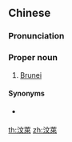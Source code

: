 {{also|汶莱}}
==Chinese==
{{zh-forms|s=汶莱|gloss=-}}

===Pronunciation===
{{zh-pron
|m=Wènlái,Wénlái,2nb=common variant
|c=man6 loi4,man4 loi4
|cat=pn
}}

===Proper noun===
{{zh-proper noun}}

# {{lb|zh|Taiwan}} [[Brunei]]

====Synonyms====
* {{qualifier|Mainland China}} {{zh-l|文萊}}

[[th:汶萊]]
[[zh:汶萊]]